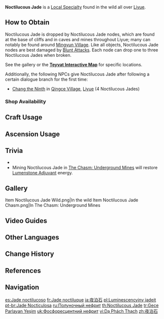 {{Item Infobox
|id           = 100028
|image        = Item Noctilucous Jade.png
|type         = Local Specialty (Liyue)
|group        = Local Specialties
|group2       = Minerals
|invCategory  = Materials
|description  = A rare mineral that glimmers in the dark. It's said to be a mutated gemstone condensed from the flourishing elements of the world.
|source1      = Found in caves in [[Liyue]], especially [[Mingyun Village]]
|source2      = {{Sold By|Noctilucous Jade}}
}}
'''Noctilucous Jade''' is a [[Local Specialty]] found in the wild all over [[Liyue]].

==How to Obtain==
Noctilucous Jade is dropped by Noctilucous Jade nodes, which are found at the base of cliffs and in caves and mines throughout Liyue; many can notably be found around [[Mingyun Village]]. Like all {{Geo}} objects, Noctilucous Jade nodes are best damaged by [[Blunt Attack]]s. Each node can drop one to three Noctilucous Jades when broken.

See the gallery or the '''[https://webstatic-sea.mihoyo.com/app/ys-map-sea/index.html#/map/2?shown_types=42 Teyvat Interactive Map]''' for specific locations.

Additionally, the following NPCs give Noctilucous Jade after following a certain dialogue branch for the first time:
* [[Chang the Ninth]] in [[Qingce Village]], [[Liyue]] (4 Noctilucous Jades)

===Shop Availability===
{{Shop Availability}}

==Craft Usage==
{{Craft Usage}}

==Ascension Usage==
{{Ascension Usage}}

==Trivia==
* {{Mail Attachments by Category List}}
* Mining Noctilucous Jade in [[The Chasm: Underground Mines]] will restore [[Lumenstone Adjuvant]] energy.

==Gallery==
<gallery>
Item Noctilucous Jade Wild.png|In the wild
Item Noctilucous Jade Chasm.png|In The Chasm: Underground Mines
</gallery>

==Video Guides==
{{EVT
|video1   = https://youtu.be/k4mInuk1nHY
|caption1 = Farm Guide (46 total)
}}

==Other Languages==
{{Other Languages
|en      = Noctilucous Jade
|zhs     = 夜泊石
|zhs_rm  = Yèpō-shí
|zht     = 夜泊石
|zht_rm  = Yèpō-shí
|zh_tl   = Night-Staying Stone
|ja      = 夜泊石
|ja_rm   = Yodomari-ishi<ref>{{Ref/Quest|An Organization Known as Wangsheng|note=Japanese Voice-Over}}</ref>
|ja_tl   = Night-Staying Stone
|ja_note = Native Japanese reading of Chinese name
|ko      = {{tt|야박석|夜泊石}}
|ko_rm   = Yabak-seok
|ko_tl   = Night-Staying Stone<!--
|ko_note = Sino-Korean reading of Chinese name? -->
|es      = Jade noctilucoso
|es_tl   = Noctilucous Jade
|fr      = Jade noctiluque
|fr_tl   = Noctilucous Jade
|ru      = Полуночный нефрит
|ru_tl   = Midnight Jade
|th      = Noctilucous Jade
|vi      = {{tt|Dạ Phách Thạch|夜泊石}}
|vi_tl   = Night-Staying Stone{{Sino|vi}}
|de      = Nachtjade
|de_tl   = Night Jade
|id      = Noctilucous Jade
|pt      = Jade Nocticulosa
|pt_tl   = Noctilucous Jade
|tr      = Gece Parlayan Yeşim
|tr_tl   = Nightly Shining Jade
|it      = Giada nottilucosa
|it_tl   = Noctilucous Jade
}}

==Change History==
{{Change History|1.0}}

==References==
{{Reflist}}

==Navigation==
{{Material Navbox|type=Local Specialties}}

[[es:Jade noctilucoso]]
[[fr:Jade noctiluque]]
[[ja:夜泊石]]
[[pl:Luminescencyjny jadeit]]
[[pt-br:Jade Nocticulosa]]
[[ru:Полуночный нефрит]]
[[th:Noctilucous Jade]]
[[tr:Gece Parlayan Yeşim]]
[[uk:Фосфоресцентний нефрит]]
[[vi:Dạ Phách Thạch]]
[[zh:夜泊石]]
